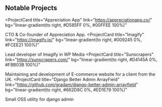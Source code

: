 ## Notable Projects

<ProjectCard
  title="Appreciation App"
  link="https://appreciationapp.co/"
  bg="linear-gradient(to right, #D585FF 0%, #00FFEE 100%)"
>
  CTO & Co-founder of Appreciation App.
</ProjectCard>
<ProjectCard
  title="Imagify"
  link="https://imagify.io/"
  bg="linear-gradient(to right, #009245 0%, #FCEE21 100%)"
>
  Lead developer of Imagify in WP Media
</ProjectCard>
<ProjectCard
  title="Sunscrapers"
  link="https://sunscrapers.com/"
  bg="linear-gradient(to right, #D4145A 0%, #FBB03B 100%)"
>
  Maintaining and development of E-commerce website for a client from the UK.
</ProjectCard>
<ProjectCard
  title="Django Better Admin ArrayField"
  link="https://github.com/gradam/django-better-admin-arrayfield"
  bg="linear-gradient(to right, #662D8C 0%, #ED1E79 100%)"
>
  Small OSS utility for django admin
</ProjectCard>

